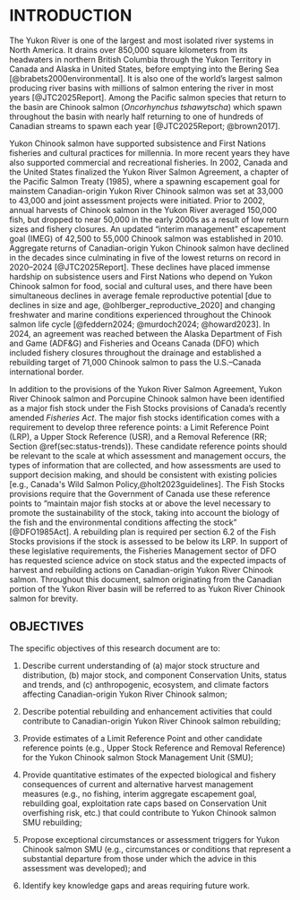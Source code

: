 # INTRODUCTION {#sec:introduction}

The Yukon River is one of the largest and most isolated river systems in North America. It drains over 850,000 square kilometers from its headwaters in northern British Columbia through the Yukon Territory in Canada and Alaska in United States, before emptying into the Bering Sea [@brabets2000environmental]. It is also one of the world’s largest salmon producing river basins with millions of salmon entering the river in most years [@JTC2025Report]. Among the Pacific salmon species that return to the basin are Chinook salmon (*Oncorhynchus tshawytscha*) which spawn throughout the basin with nearly half returning to one of hundreds of Canadian streams to spawn each year [@JTC2025Report; @brown2017].  

Yukon Chinook salmon have supported subsistence and First Nations fisheries and cultural practices for millennia. In more recent years they have also supported commercial and recreational fisheries. In 2002, Canada and the United States finalized the Yukon River Salmon Agreement, a chapter of the Pacific Salmon Treaty (1985), where a spawning escapement goal for mainstem Canadian-origin Yukon River Chinook salmon was set at 33,000 to 43,000 and joint assessment projects were initiated. Prior to 2002, annual harvests of Chinook salmon in the Yukon River averaged 150,000 fish, but dropped to near 50,000 in the early 2000s as a result of low return sizes and fishery closures. An updated "interim management" escapement goal (IMEG) of 42,500 to 55,000 Chinook salmon was established in 2010. Aggregate returns of Canadian-origin Yukon Chinook salmon have declined in the decades since culminating in five of the lowest returns on record in 2020–2024 [@JTC2025Report]. These declines have placed immense hardship on subsistence users and First Nations who depend on Yukon Chinook salmon for food, social and cultural uses, and there have been simultaneous declines in average female reproductive potential [due to declines in size and age, @ohlberger_reproductive_2020] and changing freshwater and marine conditions experienced throughout the Chinook salmon life cycle [@feddern2024; @murdoch2024; @howard2023]. In 2024, an agreement was reached between the Alaska Department of Fish and Game (ADF&G) and Fisheries and Oceans Canada (DFO) which included fishery closures throughout the drainage and established a rebuilding target of 71,000 Chinook salmon to pass the U.S.--Canada international border. 

In addition to the provisions of the Yukon River Salmon Agreement, Yukon River Chinook salmon and Porcupine Chinook salmon have been identified as a major fish stock under the Fish Stocks provisions of Canada’s recently amended *Fisheries Act*. The major fish stocks identification comes with a requirement to develop three reference points: a Limit Reference Point (LRP), a Upper Stock Reference (USR), and a Removal Reference (RR; Section \@ref(sec:status-trends)). These candidate reference points should be relevant to the scale at which assessment and management occurs, the types of information that are collected, and how assessments are used to support decision making, and should be consistent with existing policies [e.g., Canada's Wild Salmon Policy,@holt2023guidelines]. The Fish Stocks provisions require that the Government of Canada use these reference points to “maintain major fish stocks at or above the level necessary to promote the sustainability of the stock, taking into account the biology of the fish and the environmental conditions affecting the stock” [@DFO1985Act]. A rebuilding plan is required per section 6.2 of the Fish Stocks provisions if the stock is assessed to be below its LRP. In support of these legislative requirements, the Fisheries Management sector of DFO has requested science advice on stock status and the expected impacts of harvest and rebuilding actions on Canadian-origin Yukon River Chinook salmon. Throughout this document, salmon originating from the Canadian portion of the Yukon River basin will be referred to as Yukon River Chinook salmon for brevity.   

<!-- Under Canada’s Wild Salmon Policy [@WSP2005], Canadian Yukon River Chinook salmon belong to 12 conservation units (CUs) which are genetically and ecologically unique [@holtbyConservationUnitsPacific2007]. These 12 CUs represent 2 stock management units (SMU): Yukon River Chinook salmon and Porcupine Chinook salmon. Canadian-origin Yukon River Chinook salmon are genetically unique within the entire drainage, and sampling in the lower river provides in-season estimates of the Canadian component that enter the system. These data are used by fisheries managers in-season when determining appropriate management measures throughout the drainage. Since 1982, projects on the Yukon River have provided critical data on Chinook salmon passing the international border. From 1982–2004, a mark-recapture program utilizing fishwheels operated 15 river kilometers (rkm) upstream of the border and since 2005, an assessment site near Eagle, Alaska, 20 rkm downstream of the border has used sonars to estimate passage. Since 2023, a run reconstruction model [@JTC2025Report; @connors_estimates_2023] has been used which incorporates assessment data to provide a postseason estimate of border passage. Escapement of Canadian-origin Chinook salmon is determined by removing harvest estimated to have occurred upstream of the Eagle sonar assessment site, in both U.S. and Canada. Chinook salmon returning to the Canadian portion of the Porcupine River move into the Porcupine River at Fort Yukon, Alaska, downstream of the U.S. and Canada border, and downstream of the assessment site near Eagle, Alaska. Assessment of Canadian-origin Chinook salmon in the Porcupine River has occurred at a site near Old Crow, Yukon since 2014. The total escapement of all Canadian-origin Yukon River Chinook salmon would therefore need to include estimates from the assessment sites on the mainstem Yukon River near Eagle, Alaska and on the Porcupine River near Old Crow, Yukon. -->



## OBJECTIVES

The specific objectives of this research document are to:

1.  Describe current understanding of (a) major stock structure and distribution, (b) major stock, and component Conservation Units, status and trends, and (c) anthropogenic, ecosystem, and climate factors affecting Canadian-origin Yukon River Chinook salmon;

2.  Describe potential rebuilding and enhancement activities that could contribute to Canadian-origin Yukon River Chinook salmon rebuilding;

3.  Provide estimates of a Limit Reference Point and other candidate reference points (e.g., Upper Stock Reference and Removal Reference) for the Yukon Chinook salmon Stock Management Unit (SMU);

4.  Provide quantitative estimates of the expected biological and fishery consequences of current and alternative harvest management measures (e.g., no fishing, interim aggregate escapement goal, rebuilding goal, exploitation rate caps based on Conservation Unit overfishing risk, etc.) that could contribute to Yukon Chinook salmon SMU rebuilding;

5.  Propose exceptional circumstances or assessment triggers for Yukon Chinook salmon SMU (e.g., circumstances or conditions that represent a substantial departure from those under which the advice in this assessment was developed); and

6.  Identify key knowledge gaps and areas requiring future work.
